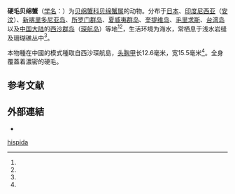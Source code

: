 {{Speciesbox
| image = Dynomène de Latreille (Dynomene hispida).jpg
| image_caption = 硬毛贝绵蟹 ''Dynomene hispida''
| genus = Dynomene
| species = hispida
| authority = (Desmarest, 1825){{r|id11439}}
| synonyms_ref = {{r|WoRMS_209477|Guinot 1967}}
| synonyms = 
* ''Cancer hispida'' <small>[[Pierre_André_Latreille|Latreille]], in Milbert, 1812</small>（登錄時名稱）
* ''Dynomena latreillii'' Eydoux & Souleyet, 1842
* ''Dynomene granulobata'' Dai, Yang & Lan, 1981
}}

'''硬毛贝绵蟹'''（[[学名|学名]]：{{lang|la|''Dynomene hispida''}}）为[[贝绵蟹科|贝绵蟹科]][[贝绵蟹属|贝绵蟹属]]的动物。分布于[[日本|日本]]、[[印度尼西亚|印度尼西亚]]（[[安汶|安汶]]）、[[新喀里多尼亚岛|新喀里多尼亚岛]]、[[所罗门群岛|所罗门群岛]]、[[夏威夷群岛|夏威夷群岛]]、[[奎提维岛|奎提维岛]]、[[毛里求斯|毛里求斯]]、[[台湾岛|台湾岛]]以及[[中国大陆|中国大陆]]的[[西沙群岛|西沙群岛]]（[[琛航岛|琛航岛]]）等地<ref name='id11439'/><ref name="sms" />，生活环境为海水，常栖息于浅水岩缝及珊瑚礁丛中<ref name='id11439'/>。

本物種在中國的模式種取自西沙琛航島，[[头胸甲|头胸甲]]长12.6毫米，宽15.5毫米<ref name="sms"/>。全身覆蓋着濃密的硬毛。

== 参考文献 ==
{{reflist|refs=
<ref name="Guinot 1967">{{cite journal|last=Guinot |first=D. |year=1967 |title=La Faune carcinologique (Crustacea Brachyura) de l'Ocean Indien Occidental et de la Mer Rouge. Catalogue, Remarques bibliographiques et biobliographie. |trans_title=印度洋及紅海的短尾下目動物 |journal=Bull. Inst. Fondamental d'Afrique Noire |publisher=[[IFAN|IFAN]] |pages= 237-252 |language=fr }}</ref>
<ref name='id11439'>{{cite web| url =http://www.bioinfo.cn/db05/BjdwSpecies.php?action=view&id=11439| title =硬毛贝绵蟹| work =《中国动物物种编目数据库》| publisher =中国科学院微生物研究所| author =中国科学院动物研究所| accessdate =2009-04-28| deadurl =yes| archiveurl =https://web.archive.org/web/20160305030538/http://www.bioinfo.cn/db05/BjdwSpecies.php?action=view&id=11439| archivedate =2016-03-05}}</ref>
<ref name="sms">{{cite journal |volume=第17集 |journal=[[海洋科学集刊|海洋科学集刊]] (STUDIA MARINA SINICA) |date=1980-12 |url=http://decapoda.nhm.org/pdfs/32251/32251.pdf |title=西沙群島蟹類研究II |author=[[陈惠莲|陈惠莲]]（[[中國科學院海洋研究所|中國科學院海洋研究所]]） |language=zh-hans |pages=118-119 |access-date=2015-09-22 |archive-date=2015-09-26 |archive-url=https://web.archive.org/web/20150926081205/http://decapoda.nhm.org/pdfs/32251/32251.pdf |dead-url=no }}</ref>
<ref name="WoRMS_209477">{{cite WoRMS |id=209477 |title=''Dynomene hispida'' (Latreille, in Milbert, 1812) |last=Davie |first=P. |year=2012 }}</ref>
}}

==外部連結==
* {{Wikispecies-inline|Dynomene hispida}}
{{Taxonbar|from=Q4480669}}

[[Category:贝绵蟹属|hispida]]


{{螃蟹小作品}}